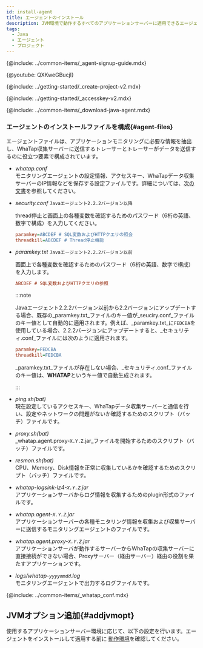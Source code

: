 ```yaml
---
id: install-agent
title: エージェントのインストール
description: JVM環境で動作するすべてのアプリケーションサーバーに適用できるエージェントのインストール方法を確認してください。
tags:
  - Java
  - エージェント
  - プロジェクト
---
```



{@include: ../common-items/_agent-signup-guide.mdx}  

{@youtube: QXKweGBucjI}

{@include: ../getting-started/_create-project-v2.mdx}    

{@include: ../getting-started/_accesskey-v2.mdx}

{@include: ../common-items/_download-java-agent.mdx}  

### エージェントのインストールファイルを構成{#agent-files}

エージェントファイルは、アプリケーションモニタリングに必要な情報を抽出し、WhaTap収集サーバーに送信するトレーサーとトレーサーがデータを送信するのに役立つ要素で構成されています。

-   _whatap.conf_<br/>
    モニタリングエージェントの設定情報、アクセスキー、WhaTapデータ収集サーバーのIP情報などを保存する設定ファイルです。詳細については、[次の文書](set-agent)を参照してください。

-   _security.conf_ `Javaエージェント2.2.2バージョン以降`

    thread停止と画面上の各種変数を確認するためのパスワード（6桁の英語、数字で構成）を入力してください。

    ```ini title='security.conf'
    paramkey=ABCDEF # SQL変数およびHTTPクエリの照会
    threadkill=ABCDEF # Thread停止機能
    ```

-   _paramkey.txt_ `Javaエージェント2.2.2バージョン以前`

    画面上で各種変数を確認するためのパスワード（6桁の英語、数字で構成）を入力します。

    ```ini title='paramkey.txt'
    ABCDEF # SQL変数およびHTTPクエリの参照
    ```

    :::note

    Javaエージェント2.2.2バージョン以前から2.2バージョンにアップデートする場合、既存の_paramkey.txt_ファイルのキー値が_seuciry.conf_ファイルのキー値として自動的に適用されます。例えば、_paramkey.txt_に`FEDCBA`を使用している場合、2.2.2バージョンにアップデートすると、_セキュリティ.conf_ファイルには次のように適用されます。

    ```ini
    paramkey=FEDCBA
    threadkill=FEDCBA
    ```

    _paramkey.txt_ファイルが存在しない場合、_セキュリティ.conf_ファイルのキー値は、**WHATAP**というキー値で自動生成されます。

    :::

-   _ping.sh(bat)_<br/>
    現在設定しているアクセスキー、WhaTapデータ収集サーバーと通信を行い、設定やネットワークの問題がないか確認するためのスクリプト（バッチ）ファイルです。

-   _proxy.sh(bat)_<br/>
    _whatap.agent.proxy-`X.Y.Z`.jar_ファイルを開始するためのスクリプト（バッチ）ファイルです。

-   _resmon.sh(bat)_<br/>
    CPU、Memory、Disk情報を正常に収集しているかを確認するためのスクリプト（バッチ）ファイルです。

-   _whatap-logsink-lz4-`X.Y.Z`.jar_<br/>
    アプリケーションサーバからログ情報を収集するためのplugin形式のファイルです。

-   _whatap.agent-`X.Y.Z`.jar_<br/>
    アプリケーションサーバーの各種モニタリング情報を収集および収集サーバーに送信するモニタリングエージェントのファイルです。

-   _whatap.agent.proxy-`X.Y.Z`.jar_<br/>
    アプリケーションサーバが動作するサーバーからWhaTapの収集サーバーに直接接続ができない場合、Proxyサーバー（経由サーバー）経由の役割を果たすアプリケーションです。

-   _logs/whatap-`yyyymmdd`.log_<br/>
    モニタリングエージェントで出力するログファイルです。

{@include: ../common-items/_whatap_conf.mdx}

## JVMオプション追加{#addjvmopt}

使用するアプリケーションサーバー環境に応じて、以下の設定を行います。エージェントをインストールして適用する前に [動作環境](supported-spec)を確認してください。

<DocCardList/>
